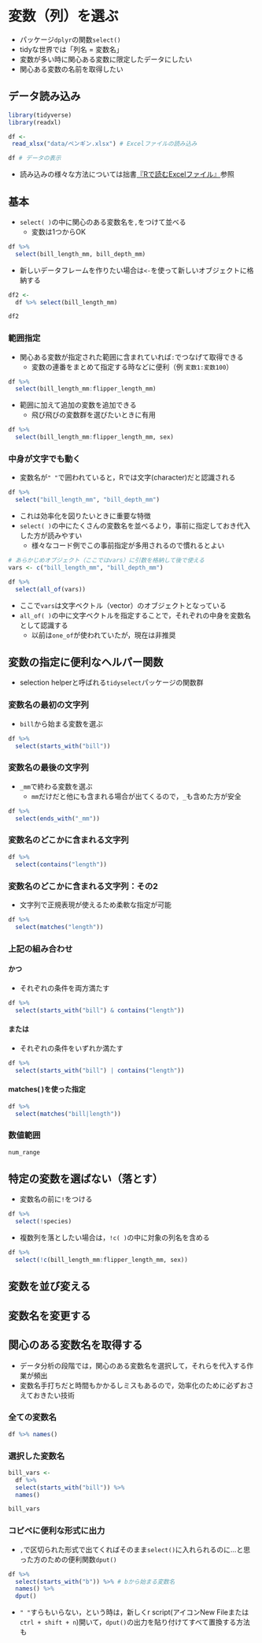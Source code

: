 # 変数（列）を選ぶ {#select}

* パッケージ`dplyr`の関数`select()`
* tidyな世界では「列名 = 変数名」
* 変数が多い時に関心ある変数に限定したデータにしたい
* 関心ある変数の名前を取得したい


## データ読み込み {#select_read}
```r
library(tidyverse)
library(readxl)

df <- 
 read_xlsx("data/ペンギン.xlsx") # Excelファイルの読み込み

df # データの表示 
``` 

* 読み込みの様々な方法については拙書[『Rで読むExcelファイル』](https://izunyan.github.io/excel_r/)参照


## 基本 {#select1}

* `select( )`の中に関心のある変数名を`,`をつけて並べる
  + 変数は1つからOK

```r
df %>% 
  select(bill_length_mm, bill_depth_mm)

```

* 新しいデータフレームを作りたい場合は`<-`を使って新しいオブジェクトに格納する

```r
df2 <- 
  df %>% select(bill_length_mm)

df2
```


### 範囲指定 {#select_range}

* 関心ある変数が指定された範囲に含まれていれば`:`でつなげて取得できる
  + 変数の連番をまとめて指定する時などに便利（例 `変数1:変数100`）

```r
df %>% 
  select(bill_length_mm:flipper_length_mm)
```

* 範囲に加えて追加の変数を追加できる
  + 飛び飛びの変数群を選びたいときに有用

```r
df %>% 
  select(bill_length_mm:flipper_length_mm, sex)
```

### 中身が文字でも動く {#select_cha}

* 変数名が`" "`で囲われていると，Rでは文字(character)だと認識される

```r
df %>% 
  select("bill_length_mm", "bill_depth_mm")

```

* これは効率化を図りたいときに重要な特徴
* `select( )`の中にたくさんの変数名を並べるより，事前に指定しておき代入した方が読みやすい
  + 様々なコード例でこの事前指定が多用されるので慣れるとよい

```r
# あらかじめオブジェクト（ここではvars）に引数を格納して後で使える
vars <- c("bill_length_mm", "bill_depth_mm")

df %>% 
  select(all_of(vars))
```

* ここで`vars`は文字ベクトル（vector）のオブジェクトとなっている
* `all_of( )`の中に文字ベクトルを指定することで，それぞれの中身を変数名として認識する
  + 以前は`one_of`が使われていたが，現在は非推奨

## 変数の指定に便利なヘルパー関数 {#select_helper}

* selection helperと呼ばれる`tidyselect`パッケージの関数群

### 変数名の最初の文字列 {#select_helper1}

* `bill`から始まる変数を選ぶ

```r
df %>%
  select(starts_with("bill"))
```

### 変数名の最後の文字列 {#select_helper2}

* `_mm`で終わる変数を選ぶ
  + `mm`だけだと他にも含まれる場合が出てくるので，`_`も含めた方が安全

```r
df %>%
  select(ends_with("_mm"))
```

### 変数名のどこかに含まれる文字列 {#select_helper3}

```r
df %>%
  select(contains("length"))
```

### 変数名のどこかに含まれる文字列：その2 {#select_helper4}

* 文字列で正規表現が使えるため柔軟な指定が可能

```r
df %>%
  select(matches("length"))
```


### 上記の組み合わせ {#select_helper5}

#### かつ {#select_helper5_1}

* それぞれの条件を両方満たす

```r
df %>%
  select(starts_with("bill") & contains("length"))
```

#### または {#select_helper5_2}

* それぞれの条件をいずれか満たす

```r
df %>%
  select(starts_with("bill") | contains("length"))
```

#### matches( )を使った指定 {#select_helper5_3}
```r
df %>%
  select(matches("bill|length"))

```

### 数値範囲 {#select_helper6}
```r
num_range
```


## 特定の変数を選ばない（落とす） {#select_drop}

* 変数名の前に`!`をつける

```r
df %>% 
  select(!species)

```

* 複数列を落としたい場合は，`!c( )`の中に対象の列名を含める

```r
df %>% 
  select(!c(bill_length_mm:flipper_length_mm, sex))

```


## 変数を並び変える
## 変数名を変更する

## 関心のある変数名を取得する

* データ分析の段階では，関心のある変数名を選択して，それらを代入する作業が頻出
* 変数名手打ちだと時間もかかるしミスもあるので，効率化のために必ずおさえておきたい技術

### 全ての変数名
```r
df %>% names()
```

### 選択した変数名
```r
bill_vars <- 
  df %>% 
  select(starts_with("bill")) %>% 
  names()

bill_vars
```

### コピペに便利な形式に出力

* `,`で区切られた形式で出てくればそのまま`select()`に入れられるのに…と思った方のための便利関数`dput()`
```r
df %>% 
  select(starts_with("b")) %>% # bから始まる変数名
  names() %>% 
  dput()
```

* `" "`すらもいらない，という時は，新しくr script(アイコンNew Fileまたは`ctrl + shift + n`)開いて，`dput()`の出力を貼り付けてすべて置換する方法も

